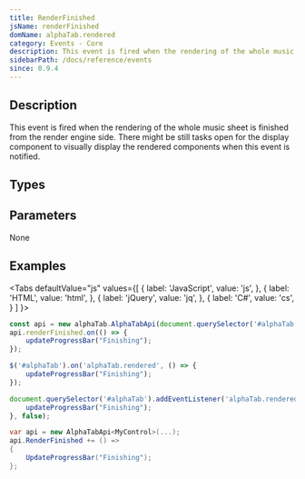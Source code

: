```yaml
---
title: RenderFinished
jsName: renderFinished
domName: alphaTab.rendered
category: Events - Core
description: This event is fired when the rendering of the whole music sheet is finished.
sidebarPath: /docs/reference/events
since: 0.9.4
---
```



## Description
This event is fired when the rendering of the whole music sheet is finished from the render engine side. There might be still tasks open for
the display component to visually display the rendered components when this event is notified. 

<EventDescription metadata={metadata} />

## Types

<TypeTable>
    <TypeRow type="net" name="Action" />    
    <TypeRow type="js" name="function()" />    
</TypeTable>

## Parameters
None

## Examples

<Tabs
  defaultValue="js"
  values={[
    { label: 'JavaScript', value: 'js', },
    { label: 'HTML', value: 'html', },
    { label: 'jQuery', value: 'jq', },
    { label: 'C#', value: 'cs', }
  ]
}>
<TabItem value="js">

```js
const api = new alphaTab.AlphaTabApi(document.querySelector('#alphaTab'));
api.renderFinished.on(() => {
    updateProgressBar("Finishing");
});  
```

</TabItem>
<TabItem value="jq">

```js
$('#alphaTab').on('alphaTab.rendered', () => {
    updateProgressBar("Finishing");
});
```

</TabItem>
<TabItem value="html">

```js
document.querySelector('#alphaTab').addEventListener('alphaTab.rendered', (e) => {
    updateProgressBar("Finishing");
}, false);
```

</TabItem>
<TabItem value="cs">

```cs
var api = new AlphaTabApi<MyControl>(...);
api.RenderFinished += () => 
{
    UpdateProgressBar("Finishing");
};
```

</TabItem>
</Tabs>